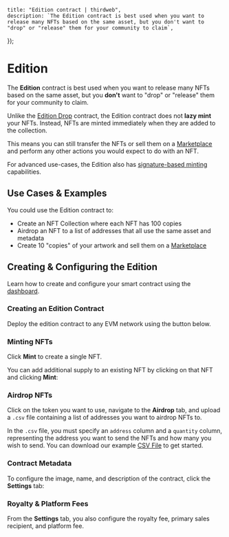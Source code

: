 
	title: "Edition contract | thirdweb",
	description: `The Edition contract is best used when you want to release many NFTs based on the same asset, but you don't want to "drop" or "release" them for your community to claim`,
});

# Edition

The **Edition** contract is best used when you want to release many NFTs based on the same asset, but you **don't** want to "drop" or "release" them for your community to claim.

Unlike the [Edition Drop](/pre-built-contracts/edition-drop) contract, the Edition contract does not **lazy mint** your NFTs. Instead, NFTs are minted immediately when they are added to the collection.

This means you can still transfer the NFTs or sell them on a [Marketplace](/contracts/explore/pre-built-contracts/marketplace) and perform any other actions you would expect to do with an NFT.

For advanced use-cases, the Edition also has [signature-based minting](/glossary/signature-based-minting) capabilities.

## Use Cases & Examples

You could use the Edition contract to:

- Create an NFT Collection where each NFT has 100 copies
- Airdrop an NFT to a list of addresses that all use the same asset and metadata
- Create 10 "copies" of your artwork and sell them on a [Marketplace](/contracts/explore/pre-built-contracts/marketplace)

## Creating & Configuring the Edition

Learn how to create and configure your smart contract using the [dashboard](https://thirdweb.com/dashboard).

### Creating an Edition Contract

Deploy the edition contract to any EVM network using the button below.

### Minting NFTs

Click **Mint** to create a single NFT.

You can add additional supply to an existing NFT by clicking on that NFT and clicking **Mint**:

### Airdrop NFTs

Click on the token you want to use, navigate to the **Airdrop** tab,
and upload a `.csv` file containing a list of addresses you want to airdrop NFTs to.

In the `.csv` file, you must specify an `address` column and a `quantity` column, representing the address you want to send the NFTs and how many you wish to send.
You can download our example [CSV File](https://thirdweb.com/airdrop.csv) to get started.

### Contract Metadata

To configure the image, name, and description of the contract, click the **Settings** tab:

### Royalty & Platform Fees

From the **Settings** tab, you also configure the royalty fee,
primary sales recipient,
and platform fee.
